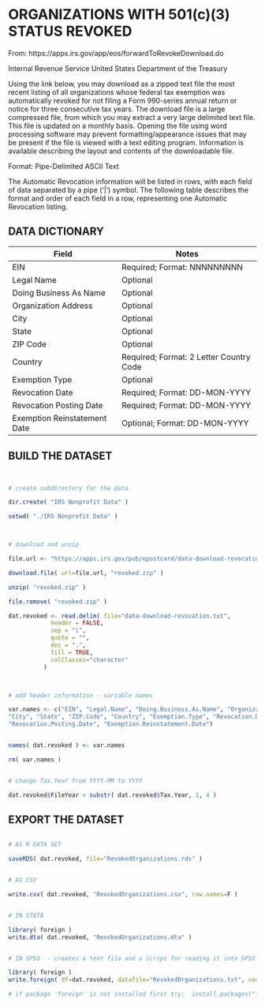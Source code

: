 # ORGANIZATIONS WITH 501(c)(3) STATUS REVOKED

From: https://apps.irs.gov/app/eos/forwardToRevokeDownload.do

Internal Revenue Service United States Department of the Treasury

Using the link below, you may download as a zipped text file the most recent listing of all organizations whose federal tax exemption was automatically revoked for not filing a Form 990-series annual return or notice for three consecutive tax years. The download file is a large compressed file, from which you may extract a very large delimited text file. This file is updated on a monthly basis. Opening the file using word processing software may prevent formatting/appearance issues that may be present if the file is viewed with a text editing program. Information is available describing the layout and contents of the downloadable file.

Format: Pipe-Delimited ASCII Text

The Automatic Revocation information will be listed in rows, with each field of data separated by a pipe ('|') symbol. The following table describes the format and order of each field in a row, representing one Automatic Revocation listing.



## DATA DICTIONARY

Field	  | Notes
--------|------------------------------------------------
EIN	        | Required; Format: NNNNNNNNN
Legal Name	| Optional
Doing Business As Name | 	Optional
Organization Address	 | Optional
City	| Optional
State | 	Optional
ZIP Code  |	Optional
Country	  | Required; Format: 2 Letter Country Code
Exemption Type	| Optional
Revocation Date  |	Required; Format: DD-MON-YYYY
Revocation Posting Date	  | Required; Format: DD-MON-YYYY
Exemption Reinstatement Date  |  	Optional; Format: DD-MON-YYYY





## BUILD THE DATASET


```R 


# create subdirectory for the data

dir.create( "IRS Nonprofit Data" )

setwd( "./IRS Nonprofit Data" )



# download and unzip

file.url <- "https://apps.irs.gov/pub/epostcard/data-download-revocation.zip"

download.file( url=file.url, "revoked.zip" )

unzip( "revoked.zip" )

file.remove( "revoked.zip" )

dat.revoked <- read.delim( file="data-download-revocation.txt", 
            header = FALSE, 
            sep = "|", 
            quote = "",
            dec = ".", 
            fill = TRUE,  
            colClasses="character"
          )



# add header information - variable names

var.names <- c("EIN", "Legal.Name", "Doing.Business.As.Name", "Organization.Address", 
"City", "State", "ZIP.Code", "Country", "Exemption.Type", "Revocation.Date", 
"Revocation.Posting.Date", "Exemption.Reinstatement.Date")


names( dat.revoked ) <- var.names

rm( var.names )


# change Tax.Year from YYYY-MM to YYYY

dat.revoked$FileYear < substr( dat.revoked$Tax.Year, 1, 4 )

```


## EXPORT THE DATASET

```R

# AS R DATA SET

saveRDS( dat.revoked, file="RevokedOrganizations.rds" )


# AS CSV

write.csv( dat.revoked, "RevokedOrganizations.csv", row.names=F )


# IN STATA

library( foreign )
write.dta( dat.revoked, "RevokedOrganizations.dta" )


# IN SPSS  - creates a text file and a script for reading it into SPSS

library( foreign )
write.foreign( df=dat.revoked, datafile="RevokedOrganizations.txt", codefile="CodeToLoadDataInSPSS.txt", package="SPSS" )

# if package 'foreign' is not installed first try:  install.packages("foreign")

```
